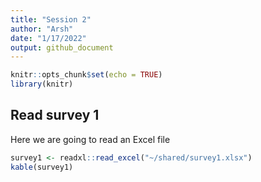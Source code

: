 ```yaml
---
title: "Session 2"
author: "Arsh"
date: "1/17/2022"
output: github_document
---
```


```r
knitr::opts_chunk$set(echo = TRUE)
library(knitr)
```

## Read survey 1

Here we are going to read an Excel file 

```r
survey1 <- readxl::read_excel("~/shared/survey1.xlsx")
kable(survey1)
```

